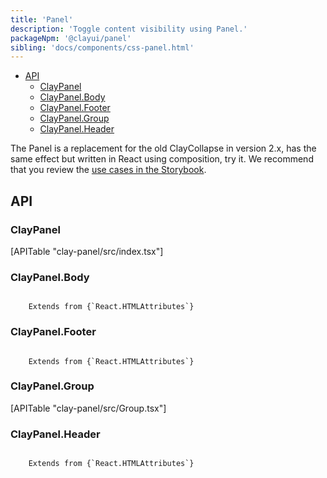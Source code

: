 ```yaml
---
title: 'Panel'
description: 'Toggle content visibility using Panel.'
packageNpm: '@clayui/panel'
sibling: 'docs/components/css-panel.html'
---
```



<div class="nav-toc-absolute">
<div class="nav-toc">

-   [API](#api)
    -   [ClayPanel](#claypanel)
    -   [ClayPanel.Body](#claypanel.body)
    -   [ClayPanel.Footer](#claypanel.footer)
    -   [ClayPanel.Group](#claypanel.group)
    -   [ClayPanel.Header](#claypanel.header)

</div>
</div>

The Panel is a replacement for the old ClayCollapse in version 2.x, has the same effect but written in React using composition, try it. We recommend that you review the [use cases in the Storybook](https://storybook.clayui.com/?path=/story/claypanel--default).

<Panel />

## API

### ClayPanel

<div>[APITable "clay-panel/src/index.tsx"]</div>

### ClayPanel.Body

<code class="list-api-item-type">
	Extends from {`React.HTMLAttributes<HTMLDivElement>`}
</code>

### ClayPanel.Footer

<code class="list-api-item-type">
	Extends from {`React.HTMLAttributes<HTMLDivElement>`}
</code>

### ClayPanel.Group

<div>[APITable "clay-panel/src/Group.tsx"]</div>

### ClayPanel.Header

<code class="list-api-item-type">
	Extends from {`React.HTMLAttributes<HTMLDivElement>`}
</code>
